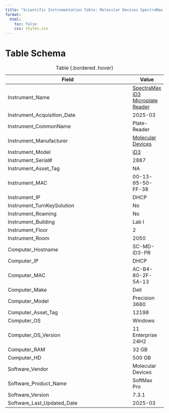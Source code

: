 ```yaml
---
title: "Scientific Instrumentation Table: Molecular Devices SpectraMax iD3 Microplate Reader"
format:
  html:
    toc: false
    css: styles.css
---
```


# Table Schema

| Field                          | Value |
|--------------------------------|-------|
| Instrument_Name                | [SpectraMax iD3 Microplate Reader](https://www.moleculardevices.com/products/microplate-readers/multi-mode-readers/spectramax-id3-id5-readers#overview)      |
| Instrument_Acquisition_Date    | 2025-03      |
| Instrument_CommonName          | Plate-Reader      |
| Instrument_Manufacturer        | [Molecular Devices](https://www.moleculardevices.com)      |
| Instrument_Model               | [iD3](https://www.moleculardevices.com/products/microplate-readers/multi-mode-readers/spectramax-id3-id5-readers#overview)      |
| Instrument_Serial#             | 2887      |
| Instrument_Asset_Tag           | NA      |
| Instrument_MAC                 | 00-13-95-50-FF-38      |
| Instrument_IP                  | DHCP      |
| Instrument_TurnKeySolution     | No      |
| Instrument_Roaming             | No      |
| Instrument_Building            | Lab I      |
| Instrument_Floor               | 2      |
| Instrument_Room                | 2050      |
| Computer_Hostname              | SC-MD-iD3-PR      |
| Computer_IP                    | DHCP      |
| Computer_MAC                   | AC-B4-80-2F-5A-13      |
| Computer_Make                  | Dell      |
| Computer_Model                 | Precision 3680      |
| Computer_Asset_Tag             | 12198      |
| Computer_OS                    | Windows      |
| Computer_OS_Version            | 11 Enterprise 24H2      |
| Computer_RAM                   | 32 GB      |
| Computer_HD                    | 500 GB      |
| Software_Vendor                | Molecular Devices      |
| Software_Product_Name          | SoftMax Pro     |
| Software_Version               |  7.3.1     |
| Software_Last_Updated_Date     |  2025-03     |

: Table {.bordered .hover}